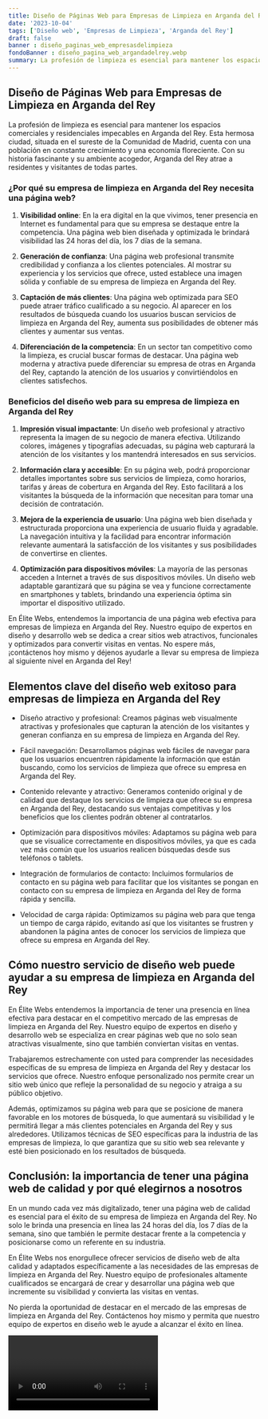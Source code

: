 ```yaml
---
title: Diseño de Páginas Web para Empresas de Limpieza en Arganda del Rey
date: '2023-10-04'
tags: ['Diseño web', 'Empresas de Limpieza', 'Arganda del Rey']
draft: false
banner : diseño_paginas_web_empresasdelimpieza
fondoBanner : diseño_pagina_web_argandadelrey.webp
summary: La profesión de limpieza es esencial para mantener los espacios comerciales y residenciales impecables en Arganda del Rey. Esta hermosa ciudad, situada en el sureste de la Comunidad de Madrid, cuenta con una población en constante crecimiento y una economía floreciente. Con su historia fascinante y su ambiente acogedor, Arganda del Rey atrae a residentes y visitantes de todas partes.
---
```


## Diseño de Páginas Web para Empresas de Limpieza en Arganda del Rey

La profesión de limpieza es esencial para mantener los espacios comerciales y residenciales impecables en Arganda del Rey. Esta hermosa ciudad, situada en el sureste de la Comunidad de Madrid, cuenta con una población en constante crecimiento y una economía floreciente. Con su historia fascinante y su ambiente acogedor, Arganda del Rey atrae a residentes y visitantes de todas partes.

### ¿Por qué su empresa de limpieza en Arganda del Rey necesita una página web?

1. **Visibilidad online**: En la era digital en la que vivimos, tener presencia en Internet es fundamental para que su empresa se destaque entre la competencia. Una página web bien diseñada y optimizada le brindará visibilidad las 24 horas del día, los 7 días de la semana.

2. **Generación de confianza**: Una página web profesional transmite credibilidad y confianza a los clientes potenciales. Al mostrar su experiencia y los servicios que ofrece, usted establece una imagen sólida y confiable de su empresa de limpieza en Arganda del Rey.

3. **Captación de más clientes**: Una página web optimizada para SEO puede atraer tráfico cualificado a su negocio. Al aparecer en los resultados de búsqueda cuando los usuarios buscan servicios de limpieza en Arganda del Rey, aumenta sus posibilidades de obtener más clientes y aumentar sus ventas.

4. **Diferenciación de la competencia**: En un sector tan competitivo como la limpieza, es crucial buscar formas de destacar. Una página web moderna y atractiva puede diferenciar su empresa de otras en Arganda del Rey, captando la atención de los usuarios y convirtiéndolos en clientes satisfechos.

### Beneficios del diseño web para su empresa de limpieza en Arganda del Rey

1. **Impresión visual impactante**: Un diseño web profesional y atractivo representa la imagen de su negocio de manera efectiva. Utilizando colores, imágenes y tipografías adecuadas, su página web capturará la atención de los visitantes y los mantendrá interesados en sus servicios.

2. **Información clara y accesible**: En su página web, podrá proporcionar detalles importantes sobre sus servicios de limpieza, como horarios, tarifas y áreas de cobertura en Arganda del Rey. Esto facilitará a los visitantes la búsqueda de la información que necesitan para tomar una decisión de contratación.

3. **Mejora de la experiencia de usuario**: Una página web bien diseñada y estructurada proporciona una experiencia de usuario fluida y agradable. La navegación intuitiva y la facilidad para encontrar información relevante aumentará la satisfacción de los visitantes y sus posibilidades de convertirse en clientes.

4. **Optimización para dispositivos móviles**: La mayoría de las personas acceden a Internet a través de sus dispositivos móviles. Un diseño web adaptable garantizará que su página se vea y funcione correctamente en smartphones y tablets, brindando una experiencia óptima sin importar el dispositivo utilizado.

En Élite Webs, entendemos la importancia de una página web efectiva para empresas de limpieza en Arganda del Rey. Nuestro equipo de expertos en diseño y desarrollo web se dedica a crear sitios web atractivos, funcionales y optimizados para convertir visitas en ventas. No espere más, ¡contáctenos hoy mismo y déjenos ayudarle a llevar su empresa de limpieza al siguiente nivel en Arganda del Rey!

<GifSeo />

<Cta />

## Elementos clave del diseño web exitoso para empresas de limpieza en Arganda del Rey

- Diseño atractivo y profesional: Creamos páginas web visualmente atractivas y profesionales que capturan la atención de los visitantes y generan confianza en su empresa de limpieza en Arganda del Rey.

- Fácil navegación: Desarrollamos páginas web fáciles de navegar para que los usuarios encuentren rápidamente la información que están buscando, como los servicios de limpieza que ofrece su empresa en Arganda del Rey.

- Contenido relevante y atractivo: Generamos contenido original y de calidad que destaque los servicios de limpieza que ofrece su empresa en Arganda del Rey, destacando sus ventajas competitivas y los beneficios que los clientes podrán obtener al contratarlos.

- Optimización para dispositivos móviles: Adaptamos su página web para que se visualice correctamente en dispositivos móviles, ya que es cada vez más común que los usuarios realicen búsquedas desde sus teléfonos o tablets.

- Integración de formularios de contacto: Incluimos formularios de contacto en su página web para facilitar que los visitantes se pongan en contacto con su empresa de limpieza en Arganda del Rey de forma rápida y sencilla.

- Velocidad de carga rápida: Optimizamos su página web para que tenga un tiempo de carga rápido, evitando así que los visitantes se frustren y abandonen la página antes de conocer los servicios de limpieza que ofrece su empresa en Arganda del Rey.

## Cómo nuestro servicio de diseño web puede ayudar a su empresa de limpieza en Arganda del Rey

En Élite Webs entendemos la importancia de tener una presencia en línea efectiva para destacar en el competitivo mercado de las empresas de limpieza en Arganda del Rey. Nuestro equipo de expertos en diseño y desarrollo web se especializa en crear páginas web que no solo sean atractivas visualmente, sino que también conviertan visitas en ventas.

Trabajaremos estrechamente con usted para comprender las necesidades específicas de su empresa de limpieza en Arganda del Rey y destacar los servicios que ofrece. Nuestro enfoque personalizado nos permite crear un sitio web único que refleje la personalidad de su negocio y atraiga a su público objetivo.

Además, optimizamos su página web para que se posicione de manera favorable en los motores de búsqueda, lo que aumentará su visibilidad y le permitirá llegar a más clientes potenciales en Arganda del Rey y sus alrededores. Utilizamos técnicas de SEO específicas para la industria de las empresas de limpieza, lo que garantiza que su sitio web sea relevante y esté bien posicionado en los resultados de búsqueda.

## Conclusión: la importancia de tener una página web de calidad y por qué elegirnos a nosotros

En un mundo cada vez más digitalizado, tener una página web de calidad es esencial para el éxito de su empresa de limpieza en Arganda del Rey. No solo le brinda una presencia en línea las 24 horas del día, los 7 días de la semana, sino que también le permite destacar frente a la competencia y posicionarse como un referente en su industria.

En Élite Webs nos enorgullece ofrecer servicios de diseño web de alta calidad y adaptados específicamente a las necesidades de las empresas de limpieza en Arganda del Rey. Nuestro equipo de profesionales altamente cualificados se encargará de crear y desarrollar una página web que incremente su visibilidad y convierta las visitas en ventas.

No pierda la oportunidad de destacar en el mercado de las empresas de limpieza en Arganda del Rey. Contáctenos hoy mismo y permita que nuestro equipo de expertos en diseño web le ayude a alcanzar el éxito en línea.

<Video />

<CtaBot job='Empresas de Limpieza' city='Arganda del Rey'/>

<Gmaps query='Arganda del Rey+españa+maps' />